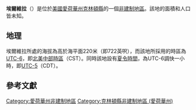 {{noteTA
|G1=USState
|G2=地名
|G3=Unit
}}
{{Infobox settlement
|official_name            = 埃爾維拉
|native_name = Elvira
|settlement_type          = [[非建制地區|非建制地區]]
|image_skyline            = 
|imagesize                = 
|image_map                = 
|mapsize                  = 
|pushpin_map              = USA Iowa
|pushpin_label            = 埃爾維拉
|pushpin_label_position   = top
|pushpin_map_caption      = 埃爾維拉在愛荷華州的位置
|subdivision_type         = [[世界政區索引|國家]]
|subdivision_type1        = [[美国州份|州份]]
|subdivision_type2        = [[愛荷華州行政区划|縣]]
|subdivision_name         = [[美国|美国]]
|subdivision_name1        = [[愛荷華州|愛荷華州]]
|subdivision_name2        = [[克林頓縣_(愛荷華州)|克林頓縣]]
|elevation_ft             = 722
|elevation_m              = 220
|area_total_km2           = 
|area_total_sq_mi         = 
|area_land_km2            = 
|area_land_sq_mi          = 
|area_water_km2           = 
|area_water_sq_mi         = 
|population_as_of         = 2010
|population_footnotes     = 
|population_total         = 
|population_metro         = 
|population_density_km2   = auto
|population_density_sq_mi = auto
|timezone                 = [[北美中部时区|北美中部时区]]
|utc_offset               = -6
|coordinates              = {{coord|41|51|32|N|90|21|19|W|display=inline,title}}
| coor_pinpoint           = 
| coordinates_footnotes   = 
|timezone_DST             = CDT
|utc_offset_DST           = -5
|postal_code_type         = [[美國郵區編號|郵區編號]]
|postal_code              = 52732
|area_code                = {{link-en|电话区号563|Area code 563|563}}
|blank_name = [[地名信息系统|GNIS ID]]
|blank_info = 456352<ref name="GNIS">{{cite gnis|456352|Elvira}}</ref>
}}
'''埃爾維拉'''（{{lang-en|Elvira}}）是位於[[美國|美國]][[愛荷華州|愛荷華州]][[克林頓縣_(愛荷華州)|克林頓縣]]的一個[[非建制地區|非建制地區]]。該地的面積和人口皆未知。

== 地理 ==
埃爾維拉所處的海拔為高於海平面220米（即722英呎），而該地所採用的時區為[[UTC-6|UTC-6]]，即[[北美中部時區|北美中部時區]]（CST）。同時該地設有[[夏令時間|夏令時間]]，為UTC-6調快一小時，即[[UTC-5|UTC-5]]（CDT）。

== 參考文獻 ==
{{reflist}}

{{克林頓縣 (愛荷華州)}}

{{DEFAULTSORT:Elvira}}
[[Category:愛荷華州非建制地區|Category:愛荷華州非建制地區]]
[[Category:克林頓縣非建制地區_(愛荷華州)|Category:克林頓縣非建制地區 (愛荷華州)]]

{{Iowa-geo-stub}}